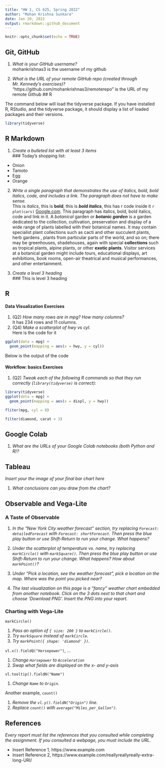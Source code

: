 ```yaml
---
title: "HW 1, CS 625, Spring 2022"
author: "Mohan Krishna Sunkara"
date: Jan 20, 2022
output: rmarkdown::github_document
---
```


```r
knitr::opts_chunk$set(echo = TRUE)
```

## Git, GitHub

1. *What is your GitHub username?*
<br/> mohankrishnas3 is the username of my github

2. *What is the URL of your remote GitHub repo (created through Mr. Kennedy's exercises)?*
<br /> "https://github.com/mohankrishnas3/remoterepo" is the URL of my remote Github
## R

The command below will load the tidyverse package.  If you have installed R, RStudio, and the tidyverse package, it should display a list of loaded packages and their versions.
```r
library(tidyverse)
```

## R Markdown 

1. *Create a bulleted list with at least 3 items*
<br/>
### Today's shopping list:

* Onion
* Tamoto
* Egg
* Orange
<br/>
2. *Write a single paragraph that demonstrates the use of italics, bold, bold italics, code, and includes a link. The paragraph does not have to make sense.*
<br/>
This is *italics*, this is **bold**, this is ***bold italics***, this has r code inside it `r plot(cars)`
[Google.com](http://www.google.com). This paragraph has italics, bold, bold italics, code and link in it. A *botanical* garden or ***botanic garden*** is a garden dedicated to the collection, cultivation, preservation and display of a wide range of plants labelled with their botanical names. It may contain specialist plant collections such as cacti and other succulent plants, herb gardens , plants from particular parts of the world, and so on; there may be greenhouses, shadehouses, again with special **collections** such as tropical plants, alpine plants, or other **exotic plants**. Visitor services at a botanical garden might include tours, educational displays, art exhibitions, book rooms, open-air theatrical and musical performances, and other entertainment.

3. *Create a level 3 heading*
<br/>
### This is level 3 heading

## R 

#### Data Visualization Exercises

1. (Q2) *How many rows are in mpg? How many columns?*
<br/> It has 234 rows and 11 columns.
1. (Q4) *Make a scatterplot of hwy vs cyl.*
<br/>Here is the code for it
```r
ggplot(data = mpg) + 
  geom_point(mapping = aes(x = hwy, y = cyl))
```
Below is the output of the code


#### Workflow: basics Exercises

1. (Q2) *Tweak each of the following R commands so that they run correctly (`library(tidyverse)` is correct):*

```r
library(tidyverse)
ggplot(dota = mpg) + 
  geom_point(mapping = aes(x = displ, y = hwy))

fliter(mpg, cyl = 8)

filter(diamond, carat > 3)
```

## Google Colab

1. *What are the URLs of your Google Colab notebooks (both Python and R)?*

## Tableau

*Insert your the image of your final bar chart here*

1. *What conclusions can you draw from the chart?*

## Observable and Vega-Lite

### A Taste of Observable

1. *In the "New York City weather forecast" section, try replacing `Forecast: detailedForecast` with `Forecast: shortForecast`. Then press the blue play button  or use Shift-Return to run your change. What happens?*

1. *Under the scatterplot of temperature vs. name, try replacing `markCircle()` with `markSquare()`. Then press the blue play button  or use Shift-Return to run your change. What happens? How about `markPoint()`?*

1. *Under "Pick a location, see the weather forecast", pick a location on the map.  Where was the point you picked near?*

1. *The last visualization on this page is a "fancy" weather chart embedded from another notebook.  Click on the 3 dots next to that chart and choose 'Download PNG'.  Insert the PNG into your report.*

### Charting with Vega-Lite

`markCircle()`

1. *Pass an option of `{ size: 200 }` to `markCircle()`.*
1. *Try `markSquare` instead of `markCircle`.*
1. *Try `markPoint({ shape: 'diamond' })`.*

`vl.x().fieldQ("Horsepower")`, ...

1. *Change `Horsepower` to `Acceleration`*
1. *Swap what fields are displayed on the x- and y-axis*

`vl.tooltip().fieldN("Name")`

1. *Change `Name` to `Origin`.*

Another example, `count()`

1. *Remove the `vl.y().fieldN("Origin")` line.*
1. *Replace `count()` with `average("Miles_per_Gallon")`.*

## References

*Every report must list the references that you consulted while completing the assignment. If you consulted a webpage, you must include the URL.*

* Insert Reference 1, https://www.example.com
* Insert Reference 2, https://www.example.com/reallyreallyreally-extra-long-URI/
